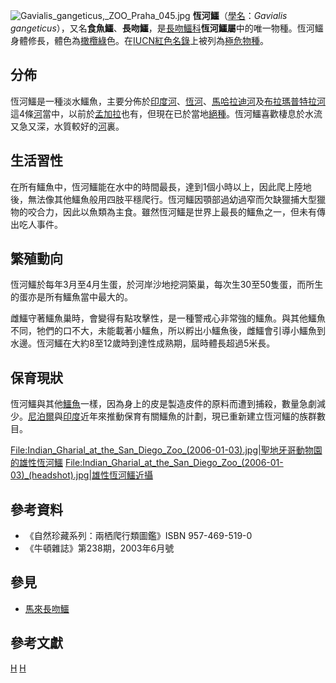 {{Speciesbox
| taxon = Gavialis gangeticus
| fossil_range = {{Fossil range|5|0}}<small>[[上新世|上新世]] – [[現在|現在]]<ref name=Brochu97>{{cite journal |author=Brochu, C. A. |year=1997 |title=Morphology, fossils, divergence timing, and the phylogenetic relationships of ''Gavialis'' |url=https://archive.org/details/sim_systematic-biology_1997-09_46_3/page/479 |journal=Systematic Biology |volume=46 |issue=3 |pages=479–522 |pmid=11975331 |doi=10.1093/sysbio/46.3.479}}</ref></small>
| status = CR
| status_system = iucn3.1
| status_ref = <ref name="iucn">{{IUCN |assessors=Choudhury, B.C., Singh, L.A.K., Rao, R.J., Basu, D., Sharma, R.K., Hussain, S.A., Andrews, H.V., Whitaker, N., Whitaker, R., Lenin, J., Maskey, T., Cadi, A., Rashid, S.M.A., Choudhury, A.A., Dahal, B., Win Ko Ko, U., Thorbjarnarson, J., Ross, J.P. |year=2010 |id=8966 |taxon=Gavialis gangeticus  |version=2010.4}}</ref>
| image = Gharial san diego.jpg
| image_caption = 恆河鱷
| authority = [[Johann_Friedrich_Gmelin|Gmelin]], 1789
| range_map = Gavialis gangeticus.png
| range_map_width = 250px
}}
[[File:Gavialis_gangeticus,_ZOO_Praha_045.jpg|thumb]]
'''恆河鱷'''（[[學名|學名]]：''Gavialis gangeticus''），又名'''食魚鱷'''、'''長吻鱷'''，是[[長吻鱷科|長吻鱷科]]'''恆河鱷屬'''中的唯一物種。恆河鱷身體修長，體色為[[橄欖綠|橄欖綠]]色。在[[IUCN紅色名錄|IUCN紅色名錄]]上被列為[[極危物種|極危物種]]。

== 分佈 ==
恆河鱷是一種淡水鱷魚，主要分佈於[[印度河|印度河]]、[[恆河|恆河]]、[[馬哈拉迪河|馬哈拉迪河]]及[[布拉瑪普特拉河|布拉瑪普特拉河]]這4條[[河|河]]當中，以前於[[孟加拉|孟加拉]]也有，但現在已於當地[[絕種|絕種]]。恆河鱷喜歡棲息於水流又急又深，水質較好的[[河|河]]裏。

== 生活習性 ==
在所有鱷魚中，恆河鱷能在水中的時間最長，達到1個小時以上，因此爬上陸地後，無法像其他鱷魚般用四肢平穩爬行。恆河鱷因顎部過幼過窄而欠缺獵捕大型獵物的咬合力，因此以魚類為主食。雖然恆河鱷是世界上最長的鱷魚之一，但未有傳出吃人事件。

== 繁殖動向 ==
恆河鱷於每年3月至4月生蛋，於河岸沙地挖洞築巢，每次生30至50隻蛋，而所生的蛋亦是所有鱷魚當中最大的。

雌鱷守著鱷魚巢時，會變得有點攻擊性，是一種警戒心非常強的鱷魚。與其他鱷魚不同，牠們的口不大，未能載著小鱷魚，所以孵出小鱷魚後，雌鱷會引導小鱷魚到水邊。恆河鱷在大約8至12歲時到達性成熟期，屆時體長超過5米長。

== 保育現狀 ==
恆河鱷與其他[[鱷魚|鱷魚]]一樣，因為身上的皮是製造皮件的原料而遭到捕殺，數量急劇減少。[[尼泊爾|尼泊爾]]與[[印度|印度]]近年來推動保育有關鱷魚的計劃，現已重新建立恆河鱷的族群數目。

<gallery>
File:Indian_Gharial_at_the_San_Diego_Zoo_(2006-01-03).jpg|聖地牙哥動物園的雄性恆河鱷
File:Indian_Gharial_at_the_San_Diego_Zoo_(2006-01-03)_(headshot).jpg|雄性恆河鱷近攝
</gallery>

== 參考資料 ==
* 《自然珍藏系列：兩栖爬行類圖鑑》ISBN 957-469-519-0
* 《牛頓雜誌》第238期，2003年6月號

== 參見 ==
* [[馬來長吻鱷|馬來長吻鱷]]
{{Commons+cat|Gavialis_gangeticus|恆河鱷|Gavialis_gangeticus}}

== 參考文獻 ==
{{reflist}}
{{鱷目|G.}}
{{Taxonbar|from=Q17134}}
[[Category:長吻鱷科|H]]
[[Category:恒河鳄属|H]]